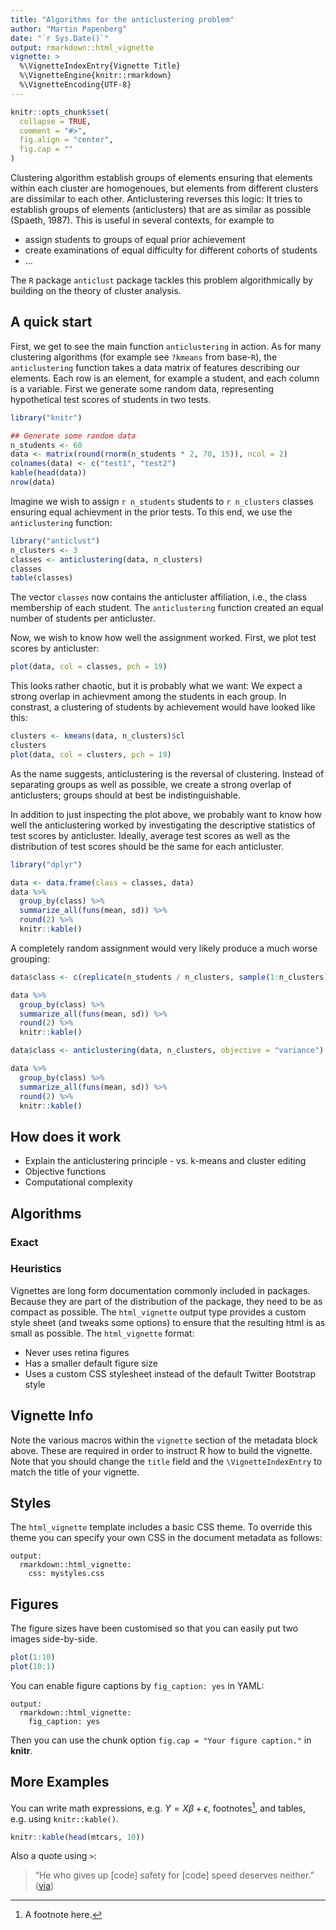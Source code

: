 ```yaml
---
title: "Algorithms for the anticlustering problem"
author: "Martin Papenberg"
date: "`r Sys.Date()`"
output: rmarkdown::html_vignette
vignette: >
  %\VignetteIndexEntry{Vignette Title}
  %\VignetteEngine{knitr::rmarkdown}
  %\VignetteEncoding{UTF-8}
---
```


```r
knitr::opts_chunk$set(
  collapse = TRUE,
  comment = "#>",
  fig.align = "center",
  fig.cap = ""
)
```

Clustering algorithm establish groups of elements ensuring that elements
within each cluster are homogenoues, but elements from different
clusters are dissimilar to each other. Anticlustering reverses this
logic: It tries to establish groups of elements (anticlusters) that are
as similar as possible (Spaeth, 1987). This is useful in several
contexts, for example to

- assign students to groups of equal prior achievement
- create examinations of equal difficulty for different cohorts of students
- ...

The `R` package `anticlust` package tackles this problem algorithmically
by building on the theory of cluster analysis.

## A quick start

First, we get to see the main function `anticlustering` in action. As
for many clustering algorithms (for example see `?kmeans` from
base-`R`), the `anticlustering` function takes a data matrix of features
describing our elements. Each row is an element, for example a student,
and each column is a variable. First we generate some random data,
representing hypothetical test scores of students in two tests.

```r
library("knitr")

## Generate some random data
n_students <- 60
data <- matrix(round(rnorm(n_students * 2, 70, 15)), ncol = 2)
colnames(data) <- c("test1", "test2")
kable(head(data))
nrow(data)
```

Imagine we wish to assign `r n_students` students to `r n_clusters`
classes ensuring equal achievment in the prior tests. To this end, we
use the `anticlustering` function:

```r
library("anticlust")
n_clusters <- 3
classes <- anticlustering(data, n_clusters)
classes
table(classes)
```

The vector `classes` now contains the anticluster affiliation, i.e., the
class membership of each student. The `anticlustering` function created
an equal number of students per anticluster.

Now, we wish to know how well the assignment worked. First, we plot
test scores by anticluster:

```r
plot(data, col = classes, pch = 19)
```

This looks rather chaotic, but it is probably what we want: We expect a
strong overlap in achievment among the students in each group. In
constrast, a clustering of students by achievement would have looked
like this:

```r
clusters <- kmeans(data, n_clusters)$cl
clusters
plot(data, col = clusters, pch = 19)
```

As the name suggests, anticlustering is the reversal of clustering.
Instead of separating groups as well as possible, we create a strong
overlap of anticlusters; groups should at best be indistinguishable.

In addition to just inspecting the plot above, we probably want to know
how well the anticlustering worked by investigating the descriptive
statistics of test scores by anticluster. Ideally, average test scores
as well as the distribution of test scores should be the same for each
anticluster.

```r
library("dplyr")

data <- data.frame(class = classes, data)
data %>%
  group_by(class) %>%
  summarize_all(funs(mean, sd)) %>%
  round(2) %>%
  knitr::kable()

```

A completely random assignment would very likely produce a much worse
grouping:

```r

data$class <- c(replicate(n_students / n_clusters, sample(1:n_clusters)))

data %>%
  group_by(class) %>%
  summarize_all(funs(mean, sd)) %>%
  round(2) %>%
  knitr::kable()

```

```r

data$class <- anticlustering(data, n_clusters, objective = "variance")

data %>%
  group_by(class) %>%
  summarize_all(funs(mean, sd)) %>%
  round(2) %>%
  knitr::kable()

```

## How does it work

- Explain the anticlustering principle - vs. k-means and cluster editing
- Objective functions
- Computational complexity

## Algorithms

### Exact

### Heuristics

Vignettes are long form documentation commonly included in packages.
Because they are part of the distribution of the package, they need to
be as compact as possible. The `html_vignette` output type provides a
custom style sheet (and tweaks some options) to ensure that the
resulting html is as small as possible. The `html_vignette` format:

- Never uses retina figures
- Has a smaller default figure size
- Uses a custom CSS stylesheet instead of the default Twitter Bootstrap style

## Vignette Info

Note the various macros within the `vignette` section of the metadata
block above. These are required in order to instruct R how to build the
vignette. Note that you should change the `title` field and the
`\VignetteIndexEntry` to match the title of your vignette.

## Styles

The `html_vignette` template includes a basic CSS theme. To override
this theme you can specify your own CSS in the document metadata as
follows:

    output:
      rmarkdown::html_vignette:
        css: mystyles.css

## Figures

The figure sizes have been customised so that you can easily put two
images side-by-side.

```r
plot(1:10)
plot(10:1)
```

You can enable figure captions by `fig_caption: yes` in YAML:

    output:
      rmarkdown::html_vignette:
        fig_caption: yes

Then you can use the chunk option `fig.cap = "Your figure caption."` in
**knitr**.

## More Examples

You can write math expressions, e.g. $Y = X\beta + \epsilon$,
footnotes^[A footnote here.], and tables, e.g. using `knitr::kable()`.

```r
knitr::kable(head(mtcars, 10))
```

Also a quote using `>`:

> "He who gives up [code] safety for [code] speed deserves neither."
([via](https://twitter.com/hadleywickham/status/504368538874703872))
